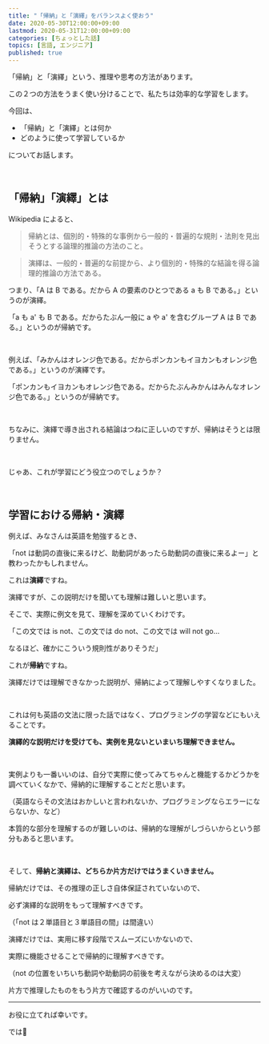 ```yaml
---
title: "「帰納」と「演繹」をバランスよく使おう"
date: 2020-05-30T12:00:00+09:00
lastmod: 2020-05-31T12:00:00+09:00
categories: [ちょっとした話]
topics: [言語, エンジニア]
published: true
---
```


「帰納」と「演繹」という、推理や思考の方法があります。

この２つの方法をうまく使い分けることで、私たちは効率的な学習をします。

今回は、

- 「帰納」と「演繹」とは何か
- どのように使って学習しているか

についてお話します。

<!--more-->

<br/>

## 「帰納」「演繹」とは

Wikipedia によると、

> 帰納とは、個別的・特殊的な事例から一般的・普遍的な規則・法則を見出そうとする論理的推論の方法のこと。

> 演繹は、一般的・普遍的な前提から、より個別的・特殊的な結論を得る論理的推論の方法である。

つまり、「A は B である。だから A の要素のひとつである a も B である。」というのが演繹。

「a も a' も B である。だからたぶん一般に a や a' を含むグループ A は B である。」というのが帰納です。

<br/>

例えば、「みかんはオレンジ色である。だからポンカンもイヨカンもオレンジ色である。」というのが演繹です。

「ポンカンもイヨカンもオレンジ色である。だからたぶんみかんはみんなオレンジ色である。」というのが帰納です。

<postimage src="kino-enneki" alt="帰納　演繹" />

<br/>

ちなみに、演繹で導き出される結論はつねに正しいのですが、帰納はそうとは限りません。

<br/>

じゃあ、これが学習にどう役立つのでしょうか？

<relpos link="futsu-sugakuteki" />

<br/>

## 学習における帰納・演繹

例えば、みなさんは英語を勉強するとき、

「not は動詞の直後に来るけど、助動詞があったら助動詞の直後に来るよー」と教わったかもしれません。

これは**演繹**ですね。

演繹ですが、この説明だけを聞いても理解は難しいと思います。

そこで、実際に例文を見て、理解を深めていくわけです。

「この文では is not、この文では do not、この文では will not go…

なるほど、確かにこういう規則性がありそうだ」

これが**帰納**ですね。

演繹だけでは理解できなかった説明が、帰納によって理解しやすくなりました。

<br/>

これは何も英語の文法に限った話ではなく、プログラミングの学習などにもいえることです。

**演繹的な説明だけを受けても、実例を見ないといまいち理解できません。**

<br/>

実例よりも一番いいのは、自分で実際に使ってみてちゃんと機能するかどうかを調べていくなかで、帰納的に理解することだと思います。

（英語ならその文法はおかしいと言われないか、プログラミングならエラーにならないか、など）

本質的な部分を理解するのが難しいのは、帰納的な理解がしづらいからという部分もあると思います。

<br/>

そして、**帰納と演繹は、どちらか片方だけではうまくいきません。**

帰納だけでは、その推理の正しさ自体保証されていないので、

必ず演繹的な説明をもって理解すべきです。

（「not は２単語目と３単語目の間」は間違い）

演繹だけでは、実用に移す段階でスムーズにいかないので、

実際に機能させることで帰納的に理解すべきです。

（not の位置をいちいち動詞や助動詞の前後を考えながら決めるのは大変）

片方で推理したものをもう片方で確認するのがいいのです。

<relpos link="tango-ankihoho" />

---

お役に立てれば幸いです。

では👋

